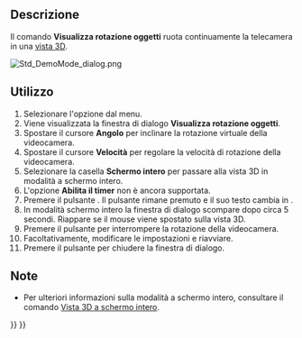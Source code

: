 <languages/>

{{Docnav/it
|[[Std_TextDocument/it|Aggiungi un documento di testo]]
|[[Std_UnitsCalculator/it|Convertitore di unità]]
|[[Std_Tools_Menu/it|Menu strumenti]]
|IconL=Std_TextDocument.svg
|IconR=Std_UnitsCalculator.svg
|IconC=Freecad.svg
}}

{{GuiCommand/it
|Name=Std DemoMode
|Name/it=Visualizza rotazione oggetti
|MenuLocation=Strumenti → Visualizza rotazione oggetti...
|Workbenches=Tutti
}}

<span id="Description"></span>
==Descrizione==

Il comando '''Visualizza rotazione oggetti''' ruota continuamente la telecamera in una [[3D_view/it|vista 3D]].

[[Image:Std_DemoMode_dialog.png]]
{{Caption|La finestra di dialogo Visualizza rotazione oggetti}}

<span id="Usage"></span>
==Utilizzo==

# Selezionare l'opzione {{MenuCommand|Strumenti →  [[Image:Std_DemoMode.svg|16px]] Visualizza rotazione oggetti...}} dal menu.
# Viene visualizzata la finestra di dialogo '''Visualizza rotazione oggetti'''.
# Spostare il cursore '''Angolo''' per inclinare la rotazione virtuale della videocamera.
# Spostare il cursore '''Velocità''' per regolare la velocità di rotazione della videocamera.
# Selezionare la casella '''Schermo intero''' per passare alla vista 3D in modalità a schermo intero.
# L'opzione '''Abilita il timer''' non è ancora supportata.
# Premere il pulsante {{Button|Avvia}}. Il pulsante rimane premuto e il suo testo cambia in {{Button|Ferma}}.
# In modalità schermo intero la finestra di dialogo scompare dopo circa 5 secondi. Riappare se il mouse viene spostato sulla vista 3D.
# Premere il pulsante {{Button|Ferma}} per interrompere la rotazione della videocamera.
# Facoltativamente, modificare le impostazioni e riavviare.
# Premere il pulsante {{Button|Chiudi}} per chiudere la finestra di dialogo.

<span id="Notes"></span>
==Note==

* Per ulteriori informazioni sulla modalità a schermo intero, consultare il comando [[Std_ViewFullscreen/it|Vista 3D a schermo intero]].


{{Docnav/it
|[[Std_TextDocument/it|Aggiungi un documento di testo]]
|[[Std_UnitsCalculator/it|Convertitore di unità]]
|[[Std_Tools_Menu/it|Menu strumenti]]
|IconL=Std_TextDocument.svg
|IconR=Std_UnitsCalculator.svg
|IconC=Freecad.svg
}}

{{Std_Base_navi{{#translation:}}}}
{{Userdocnavi{{#translation:}}}}